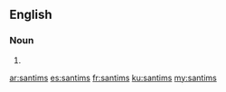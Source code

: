 ==English==

===Noun===
{{head|en|noun plural form}}

# {{plural of|santim|lang=en}}

[[ar:santims]]
[[es:santims]]
[[fr:santims]]
[[ku:santims]]
[[my:santims]]